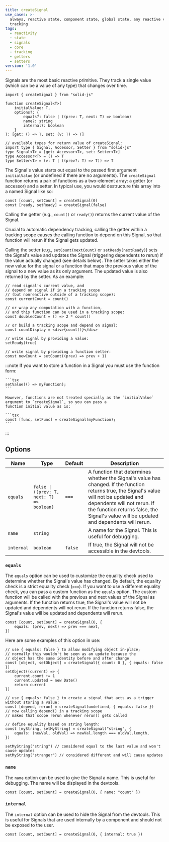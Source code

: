 ```yaml
---
title: createSignal
use_cases: >-
  always, reactive state, component state, global state, any reactive value
  tracking
tags:
  - reactivity
  - state
  - signals
  - core
  - tracking
  - getters
  - setters
version: '1.0'
---
```


Signals are the most basic reactive primitive.
They track a single value (which can be a value of any type) that changes over time.

```tsx
import { createSignal } from "solid-js"

function createSignal<T>(
	initialValue: T,
	options?: {
		equals?: false | ((prev: T, next: T) => boolean)
		name?: string
		internal?: boolean
	}
): [get: () => T, set: (v: T) => T]

// available types for return value of createSignal:
import type { Signal, Accessor, Setter } from "solid-js"
type Signal<T> = [get: Accessor<T>, set: Setter<T>]
type Accessor<T> = () => T
type Setter<T> = (v: T | ((prev?: T) => T)) => T

```

The Signal's value starts out equal to the passed first argument `initialValue` (or undefined if there are no arguments).
The `createSignal` function returns a pair of functions as a two-element array: a getter (or accessor) and a setter.
In typical use, you would destructure this array into a named Signal like so:

```tsx
const [count, setCount] = createSignal(0)
const [ready, setReady] = createSignal(false)
```

Calling the getter (e.g., `count()` or `ready()`) returns the current value of the Signal.

Crucial to automatic dependency tracking, calling the getter within a tracking scope causes the calling function to depend on this Signal, so that function will rerun if the Signal gets updated.

Calling the setter (e.g., `setCount(nextCount)` or `setReady(nextReady)`) sets the Signal's value and updates the Signal (triggering dependents to rerun) if the value actually changed (see details below).
The setter takes either the new value for the signal or a function that maps the previous value of the signal to a new value as its only argument.
The updated value is also returned by the setter. As an example:

```tsx
// read signal's current value, and
// depend on signal if in a tracking scope
// (but nonreactive outside of a tracking scope):
const currentCount = count()

// or wrap any computation with a function,
// and this function can be used in a tracking scope:
const doubledCount = () => 2 * count()

// or build a tracking scope and depend on signal:
const countDisplay = <div>{count()}</div>

// write signal by providing a value:
setReady(true)

// write signal by providing a function setter:
const newCount = setCount((prev) => prev + 1)

```

:::note
	If you want to store a function in a Signal you must use the function form:

	```tsx
	setValue(() => myFunction);
	```

	However, functions are not treated specially as the `initialValue` argument to `createSignal`, so you can pass a
	function initial value as is:

	```tsx
	const [func, setFunc] = createSignal(myFunction);
	```

:::

## Options

| Name       | Type                                       | Default | Description                                                                                                                                                                                                                                                         |
| ---------- | ------------------------------------------ | ------- | ------------------------------------------------------------------------------------------------------------------------------------------------------------------------------------------------------------------------------------------------------------------- |
| `equals`   | `false \| ((prev: T, next: T) => boolean)` | `===`   | A function that determines whether the Signal's value has changed. If the function returns true, the Signal's value will not be updated and dependents will not rerun. If the function returns false, the Signal's value will be updated and dependents will rerun. |
| `name`     | `string`                                   |         | A name for the Signal. This is useful for debugging.                                                                                                                                                                                                                |
| `internal` | `boolean`                                  | `false` | If true, the Signal will not be accessible in the devtools.                                                                                                                                                                                                         |

### `equals`

The `equals` option can be used to customize the equality check used to determine whether the Signal's value has changed.
By default, the equality check is a strict equality check (`===`).
If you want to use a different equality check, you can pass a custom function as the `equals` option.
The custom function will be called with the previous and next values of the Signal as arguments.
If the function returns true, the Signal's value will not be updated and dependents will not rerun.
If the function returns false, the Signal's value will be updated and dependents will rerun.

```tsx
const [count, setCount] = createSignal(0, {
	equals: (prev, next) => prev === next,
})
```

Here are some examples of this option in use:

```tsx
// use { equals: false } to allow modifying object in-place;
// normally this wouldn't be seen as an update because the
// object has the same identity before and after change
const [object, setObject] = createSignal({ count: 0 }, { equals: false })
setObject((current) => {
	current.count += 1
	current.updated = new Date()
	return current
})

// use { equals: false } to create a signal that acts as a trigger without storing a value:
const [depend, rerun] = createSignal(undefined, { equals: false })
// now calling depend() in a tracking scope
// makes that scope rerun whenever rerun() gets called

// define equality based on string length:
const [myString, setMyString] = createSignal("string", {
	equals: (newVal, oldVal) => newVal.length === oldVal.length,
})

setMyString("string") // considered equal to the last value and won't cause updates
setMyString("stranger") // considered different and will cause updates
```

### `name`

The `name` option can be used to give the Signal a name.
This is useful for debugging. The name will be displayed in the devtools.

```tsx
const [count, setCount] = createSignal(0, { name: "count" })
```

### `internal`

The `internal` option can be used to hide the Signal from the devtools.
This is useful for Signals that are used internally by a component and should not be exposed to the user.

```tsx
const [count, setCount] = createSignal(0, { internal: true })
```
